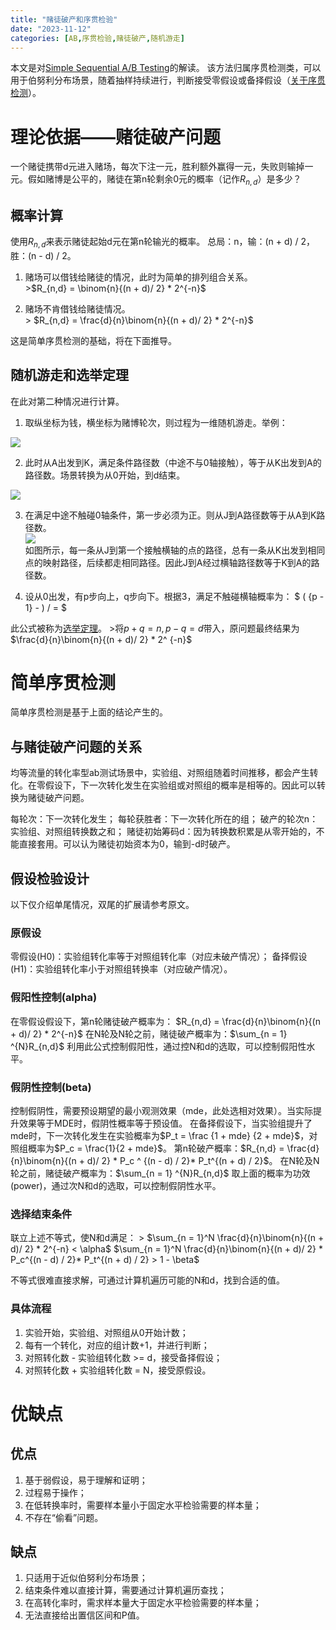 ```yaml
---
title: "赌徒破产和序贯检验"
date: "2023-11-12"
categories: [AB,序贯检验,赌徒破产,随机游走]
---
```


本文是对[Simple Sequential A/B Testing](https://www.evanmiller.org/sequential-ab-testing.html)的解读。
该方法归属序贯检测类，可以用于伯努利分布场景，随着抽样持续进行，判断接受零假设或备择假设（[关于序贯检测](https://baike.baidu.com/item/%E5%BA%8F%E8%B4%AF)）。


# 理论依据——赌徒破产问题

一个赌徒携带d元进入赌场，每次下注一元，胜利额外赢得一元，失败则输掉一元。假如赌博是公平的，赌徒在第n轮剩余0元的概率（记作$R_{n,d}$）是多少？


## 概率计算

使用$R_{n,d}$来表示赌徒起始d元在第n轮输光的概率。
总局：n，输：(n + d) / 2，胜：(n - d) / 2。

1. 赌场可以借钱给赌徒的情况，此时为简单的排列组合关系。     
>$R_{n,d} = \binom{n}{(n + d)/ 2} * 2^{-n}$

2. 赌场不肯借钱给赌徒情况。     
> $R_{n,d} = \frac{d}{n}\binom{n}{(n + d)/ 2} * 2^{-n}$

这是简单序贯检测的基础，将在下面推导。   


## 随机游走和选举定理

在此对第二种情况进行计算。

1. 取纵坐标为钱，横坐标为赌博轮次，则过程为一维随机游走。举例：    

![](1.webp)

2. 此时从A出发到K，满足条件路径数（中途不与0轴接触），等于从K出发到A的路径数。场景转换为从0开始，到d结束。

![](2.webp)

3. 在满足中途不触碰0轴条件，第一步必须为正。则从J到A路径数等于从A到K路径数。   
![](3.webp)    
如图所示，每一条从J到第一个接触横轴的点的路径，总有一条从K出发到相同点的映射路径，后续都走相同路径。因此J到A经过横轴路径数等于K到A的路径数。

4. 设从0出发，有p步向上，q步向下。根据3，满足不触碰横轴概率为：
$ (\binom{p + q - 1} {p - 1} -  \binom{ p + q - 1}{p}) / \binom{p + q}{p} = \frac{p - q}{p + q}$

此公式被称为[选举定理](https://wenku.baidu.com/view/fcfcd74a27d3240c8447efbc.html)。
>将$p + q = n, p - q = d$带入，原问题最终结果为$\frac{d}{n}\binom{n}{(n + d)/ 2} * 2^ {-n}$

# 简单序贯检测

简单序贯检测是基于上面的结论产生的。

## 与赌徒破产问题的关系

均等流量的转化率型ab测试场景中，实验组、对照组随着时间推移，都会产生转化。在零假设下，下一次转化发生在实验组或对照组的概率是相等的。因此可以转换为赌徒破产问题。

每轮次：下一次转化发生；
每轮获胜者：下一次转化所在的组；
破产的轮次n：实验组、对照组转换数之和；
赌徒初始筹码d：因为转换数积累是从零开始的，不能直接套用。可以认为赌徒初始资本为0，输到-d时破产。

## 假设检验设计

以下仅介绍单尾情况，双尾的扩展请参考原文。

### 原假设

零假设(H0)：实验组转化率等于对照组转化率（对应未破产情况）；
备择假设(H1)：实验组转化率小于对照组转换率（对应破产情况）。

### 假阳性控制(alpha)

在零假设假设下，第n轮赌徒破产概率为： $R_{n,d} = \frac{d}{n}\binom{n}{(n + d)/ 2} * 2^{-n}$
在N轮及N轮之前，赌徒破产概率为：$\sum_{n = 1} ^{N}R_{n,d}$
利用此公式控制假阳性，通过控N和d的选取，可以控制假阳性水平。

### 假阴性控制(beta)

控制假阴性，需要预设期望的最小观测效果（mde，此处选相对效果）。当实际提升效果等于MDE时，假阴性概率等于预设值。
在备择假设下，当实验组提升了mde时，下一次转化发生在实验概率为$P_t = \frac {1 + mde} {2 + mde}$，对照组概率为$P_c = \frac{1}{2 + mde}$。
第n轮破产概率：$R_{n,d} = \frac{d}{n}\binom{n}{(n + d)/ 2} * P_c ^ {(n - d) / 2}* P_t^{(n + d) / 2}$。
在N轮及N轮之前，赌徒破产概率为：$\sum_{n = 1} ^{N}R_{n,d}$
取上面的概率为功效(power)，通过次N和d的选取，可以控制假阴性水平。

### 选择结束条件

联立上述不等式，使N和d满足：
> $\sum_{n = 1}^N \frac{d}{n}\binom{n}{(n + d)/ 2} * 2^{-n} < \alpha$
$\sum_{n = 1}^N \frac{d}{n}\binom{n}{(n + d)/ 2} * P_c^{(n - d) / 2}* P_t^{(n + d) / 2} > 1 - \beta$

不等式很难直接求解，可通过计算机遍历可能的N和d，找到合适的值。

### 具体流程
1. 实验开始，实验组、对照组从0开始计数；
2. 每有一个转化，对应的组计数+1，并进行判断；
3. 对照转化数 - 实验组转化数 >= d，接受备择假设；
4. 对照转化数 + 实验组转化数 = N，接受原假设。

# 优缺点
## 优点

1. 基于弱假设，易于理解和证明；
2. 过程易于操作；
3. 在低转换率时，需要样本量小于固定水平检验需要的样本量；
4. 不存在“偷看”问题。

## 缺点

1. 只适用于近似伯努利分布场景；
2. 结束条件难以直接计算，需要通过计算机遍历查找；
3. 在高转化率时，需求样本量大于固定水平检验需要的样本量；
4. 无法直接给出置信区间和P值。
